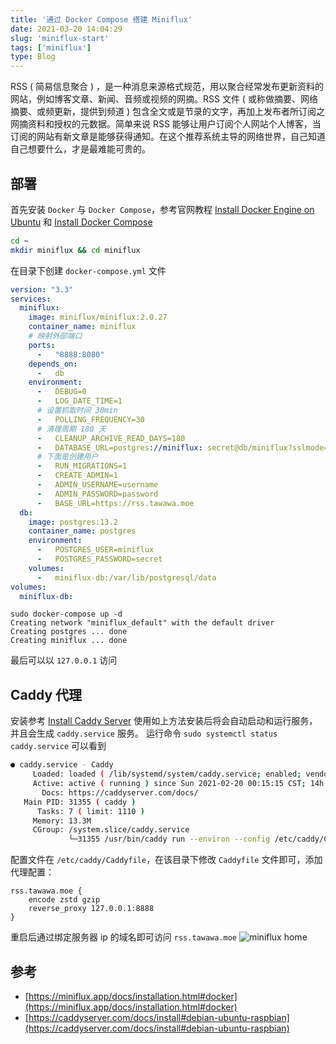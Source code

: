 ```yaml
---
title: '通过 Docker Compose 搭建 Miniflux'
date: 2021-03-20 14:04:29
slug: 'miniflux-start'
tags: ['miniflux']
type: Blog
---
```


RSS ( 简易信息聚合 ) ，是一种消息来源格式规范，用以聚合经常发布更新资料的网站，例如博客文章、新闻、音频或视频的网摘。RSS 文件 ( 或称做摘要、网络摘要、或频更新，提供到频道 ) 包含全文或是节录的文字，再加上发布者所订阅之网摘资料和授权的元数据。简单来说 RSS 能够让用户订阅个人网站个人博客，当订阅的网站有新文章是能够获得通知。在这个推荐系统主导的网络世界，自己知道自己想要什么，才是最难能可贵的。

## 部署
首先安装 `Docker` 与 `Docker Compose`，参考官网教程 [Install Docker Engine on Ubuntu](https://docs.docker.com/engine/install/ubuntu/) 和 [Install Docker Compose](https://docs.docker.com/compose/install/)
```bash
cd ~
mkdir miniflux && cd miniflux
```
在目录下创建 `docker-compose.yml` 文件
```yml
version: "3.3"
services:
  miniflux:
    image: miniflux/miniflux:2.0.27
    container_name: miniflux
    # 映射外部端口
    ports:
      -   "8888:8080"
    depends_on:
      -   db
    environment:
      -   DEBUG=0
      -   LOG_DATE_TIME=1
      # 设置抓取时间 30min
      -   POLLING_FREQUENCY=30
      # 清理周期 180 天
      -   CLEANUP_ARCHIVE_READ_DAYS=180
      -   DATABASE_URL=postgres://miniflux: secret@db/miniflux?sslmode=disable
      # 下面是创建用户
      -   RUN_MIGRATIONS=1
      -   CREATE_ADMIN=1
      -   ADMIN_USERNAME=username
      -   ADMIN_PASSWORD=password
      -   BASE_URL=https://rss.tawawa.moe
  db:
    image: postgres:13.2
    container_name: postgres
    environment:
      -   POSTGRES_USER=miniflux
      -   POSTGRES_PASSWORD=secret
    volumes:
      -   miniflux-db:/var/lib/postgresql/data
volumes:
  miniflux-db:
```
```fish
sudo docker-compose up -d
Creating network "miniflux_default" with the default driver
Creating postgres ... done
Creating miniflux ... done
```
最后可以以 `127.0.0.1` 访问

## Caddy 代理
安装参考 [Install Caddy Server](https://caddyserver.com/docs/install#debian-ubuntu-raspbian)
使用如上方法安装后将会自动启动和运行服务，并且会生成 `caddy.service` 服务。
运行命令 `sudo systemctl status caddy.service` 可以看到
```bash
● caddy.service - Caddy
     Loaded: loaded ( /lib/systemd/system/caddy.service; enabled; vendor preset: enabled )
     Active: active ( running ) since Sun 2021-02-20 00:15:15 CST; 14h ago
       Docs: https://caddyserver.com/docs/
   Main PID: 31355 ( caddy )
      Tasks: 7 ( limit: 1110 )
     Memory: 13.3M
     CGroup: /system.slice/caddy.service
             └─31355 /usr/bin/caddy run --environ --config /etc/caddy/Caddyfile
```
配置文件在 `/etc/caddy/Caddyfile`，在该目录下修改 `Caddyfile` 文件即可，添加代理配置：
```
rss.tawawa.moe {
    encode zstd gzip
    reverse_proxy 127.0.0.1:8888
}
```
重启后通过绑定服务器 ip 的域名即可访问 `rss.tawawa.moe`
![miniflux home](https://cdn.jsdelivr.net/gh/GeeKaven/BlogAssets@v1.0.1/img/miniflux-start.png)

## 参考
-   [https://miniflux.app/docs/installation.html#docker](https://miniflux.app/docs/installation.html#docker)
-   [https://caddyserver.com/docs/install#debian-ubuntu-raspbian](https://caddyserver.com/docs/install#debian-ubuntu-raspbian)
